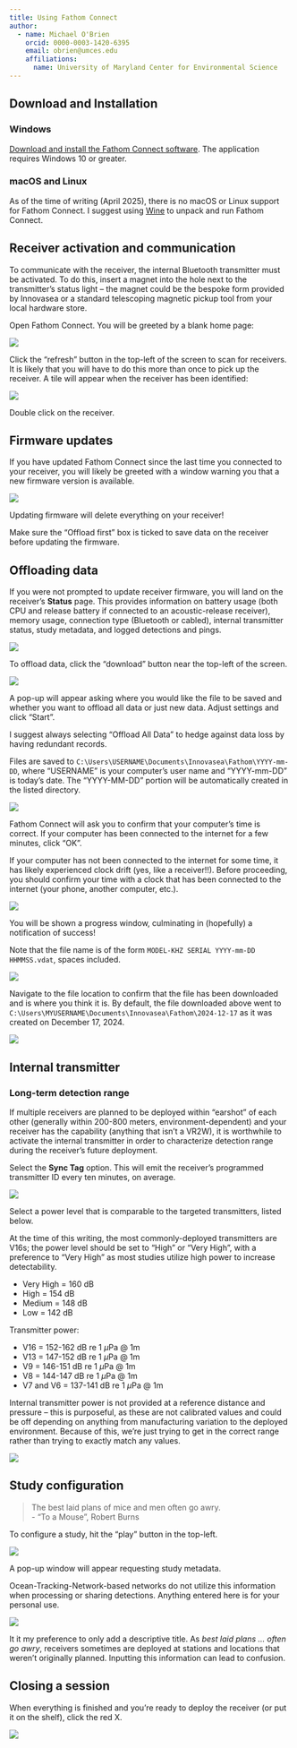 ```yaml
---
title: Using Fathom Connect
author:
  - name: Michael O'Brien
    orcid: 0000-0003-1420-6395
    email: obrien@umces.edu
    affiliations:
      name: University of Maryland Center for Environmental Science
---
```


## Download and Installation

### Windows

[Download and install the Fathom Connect software](https://support.fishtracking.innovasea.com/s/downloads). The application requires Windows 10 or greater.

### macOS and Linux

As of the time of writing (April 2025), there is no macOS or Linux support for Fathom Connect. I suggest using [Wine](https://gitlab.winehq.org/wine/wine/-/wikis/Download) to unpack and run Fathom Connect.


## Receiver activation and communication

To communicate with the receiver, the internal Bluetooth transmitter must be activated. To do this, insert a magnet into the hole next to the transmitter's status light -- the magnet could be the bespoke form provided by Innovasea or a standard telescoping magnetic pickup tool from your local hardware store.

Open Fathom Connect. You will be greeted by a blank home page:

![](images/fathom/home.png)

Click the "refresh" button in the top-left of the screen to scan for receivers. It is likely that you will have to do this more than once to pick up the receiver. A tile will appear when the receiver has been identified:

![](images/fathom/home_with_rec.png)

Double click on the receiver.

## Firmware updates

If you have updated Fathom Connect since the last time you connected to your receiver, you will likely be greeted with a window warning you that a new firmware version is available.

![](images/fathom/firmware_notice.png)

::: callout-important
Updating firmware will delete everything on your receiver!

Make sure the "Offload first" box is ticked to save data on the receiver before updating the firmware.
:::

## Offloading data

If you were not prompted to update receiver firmware, you will land on the receiver's **Status** page. This provides information on battery usage (both CPU and release battery if connected to an acoustic-release receiver), memory usage, connection type (Bluetooth or cabled), internal transmitter status, study metadata, and logged detections and pings.

![](images/fathom/status_page.png)

To offload data, click the "download" button near the top-left of the screen.

![](images/fathom/buttons_download.png)

A pop-up will appear asking where you would like the file to be saved and whether you want to offload all data or just new data. Adjust settings and click "Start".

::: callout-tip
I suggest always selecting "Offload All Data" to hedge against data loss by having redundant records.
:::

::: {.callout-note}
Files are saved to `C:\Users\USERNAME\Documents\Innovasea\Fathom\YYYY-mm-DD`, where "USERNAME" is your computer's user name and "YYYY-mm-DD" is today's date. The "YYYY-MM-DD" portion will be automatically created in the listed directory.
:::

![](images/fathom/offload_info.png)

Fathom Connect will ask you to confirm that your computer's time is correct. If your computer has been connected to the internet for a few minutes, click "OK".

::: {.callout-warning}
If your computer has not been connected to the internet for some time, it has likely experienced clock drift (yes, like a receiver!!). Before proceeding, you should confirm your time with a clock that has been connected to the internet (your phone, another computer, etc.).
:::

![](images/fathom/time_warning.png)

You will be shown a progress window, culminating in (hopefully) a notification of success!

Note that the file name is of the form `MODEL-KHZ SERIAL YYYY-mm-DD HHMMSS.vdat`, spaces included.

![](images/fathom/offload_success.png)

Navigate to the file location to confirm that the file has been downloaded and is where you think it is. By default, the file downloaded above went to `C:\Users\MYUSERNAME\Documents\Innovasea\Fathom\2024-12-17` as it was created on December 17, 2024.

![](images/fathom/file_location.png)


## Internal transmitter

### Long-term detection range

If multiple receivers are planned to be deployed within "earshot" of each other (generally within 200-800 meters, environment-dependent) and your receiver has the capability (anything that isn't a VR2W), it is worthwhile to activate the internal transmitter in order to characterize detection range during the receiver's future deployment.

Select the **Sync Tag** option. This will emit the receiver's programmed transmitter ID every ten minutes, on average.

![](images/fathom/self_transmitter_profile.png)

Select a power level that is comparable to the targeted transmitters, listed below.

::: {.callout-note}
At the time of this writing, the most commonly-deployed transmitters are V16s; the power level should be set to "High" or "Very High", with a preference to "Very High" as most studies utilize high power to increase detectability.
:::

 - Very High = 160 dB
 - High = 154 dB
 - Medium = 148 dB
 - Low = 142 dB

Transmitter power:

 - V16 = 152-162 dB re 1 $\mu$Pa @ 1m
 - V13 = 147-152 dB re 1 $\mu$Pa @ 1m
 - V9 = 146-151 dB re 1 $\mu$Pa @ 1m
 - V8 = 144-147 dB re 1 $\mu$Pa @ 1m
 - V7 and V6 = 137-141 dB re 1 $\mu$Pa @ 1m
 
::: {.callout-note}
Internal transmitter power is not provided at a reference distance and pressure -- this is purposeful, as these are not calibrated values and could be off depending on anything from manufacturing variation to the deployed environment. Because of this, we're just trying to get in the correct range rather than trying to exactly match any values.
:::

![](images/fathom/self_transmitter_power.png)


## Study configuration

> The best laid plans of mice and men often go awry.  
  - "To a Mouse", Robert Burns

To configure a study, hit the "play" button in the top-left.

![](images/fathom/buttons_config.png)

A pop-up window will appear requesting study metadata.

::: {.callout-note}
Ocean-Tracking-Network-based networks do not utilize this information when processing or sharing detections. Anything entered here is for your personal use.
:::

![](images/fathom/study_config.png)

::: {.callout-tip}
It it my preference to only add a descriptive title. As *best laid plans ... often go awry*, receivers sometimes are deployed at stations and locations that weren't originally planned. Inputting this information can lead to confusion.
:::


## Closing a session

When everything is finished and you're ready to deploy the receiver (or put it on the shelf), click the red X.

![](images/fathom/buttons_exit.png)
